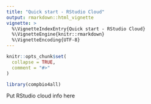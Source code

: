 ```yaml
---
title: "Quick start - RStudio Cloud"
output: rmarkdown::html_vignette
vignette: >
  %\VignetteIndexEntry{Quick start - RStudio Cloud}
  %\VignetteEngine{knitr::rmarkdown}
  %\VignetteEncoding{UTF-8}
---
```




```r
knitr::opts_chunk$set(
  collapse = TRUE,
  comment = "#>"
)
```

```r
library(compbio4all)
```


Put RStudio cloud info here
